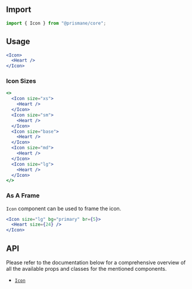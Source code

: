 ## Import

```js
import { Icon } from "@prismane/core";
```

## Usage

```jsx
<Icon>
  <Heart />
</Icon>
```

### Icon Sizes

```jsx
<>
  <Icon size="xs">
    <Heart />
  </Icon>
  <Icon size="sm">
    <Heart />
  </Icon>
  <Icon size="base">
    <Heart />
  </Icon>
  <Icon size="md">
    <Heart />
  </Icon>
  <Icon size="lg">
    <Heart />
  </Icon>
</>
```

### As A Frame

`Icon` component can be used to frame the icon.

```jsx
<Icon size="lg" bg="primary" br={5}>
  <Heart size={24} />
</Icon>
```

## API

Please refer to the documentation below for a comprehensive overview of all the available props and classes for the mentioned components.

- [`Icon`](/docs/components-api/icon-api)
